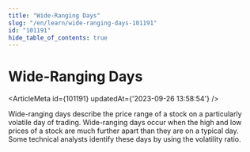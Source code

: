```yaml
---
title: "Wide-Ranging Days"
slug: "/en/learn/wide-ranging-days-101191"
id: "101191"
hide_table_of_contents: true
---
```



# Wide-Ranging Days

<ArticleMeta id={101191} updatedAt={'2023-09-26 13:58:54'} />
<div className='border-solid border-b border-t-0 my-4 border-[var(--ifm-color-gray-300)]' />

Wide-ranging days describe the price range of a stock on a particularly volatile day of trading. Wide-ranging days occur when the high and low prices of a stock are much further apart than they are on a typical day. Some technical analysts identify these days by using the volatility ratio.

